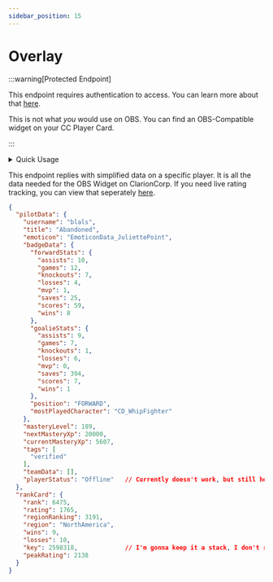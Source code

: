 ```yaml
---
sidebar_position: 15
---
```


# Overlay

:::warning[Protected Endpoint]

This endpoint requires authentication to access. You can learn more about that [here](/docs/FAQ/authentication).

This is not what *you* would use on OBS. You can find an OBS-Compatible widget on your CC Player Card.

:::


<details>
  <summary>Quick Usage</summary>
  
  <Tabs>
    <TabItem value="url" label="URL">
      <pre><code>
      {`GET ${constants.siteUrl}/v2/overlay/<USERNAME>`}
      </code></pre>
    </TabItem>

    <TabItem value="params" label="Parameters">
      - `region`: [Region](/docs/clarion-api/internal-types/regions.md)
    </TabItem>
  </Tabs>
  
</details>

This endpoint replies with simplified data on a specific player. It is all the data needed for the OBS Widget on ClarionCorp.
If you need live rating tracking, you can view that seperately [here](/docs/clarion-api/v2/tracking).

```JSON
{
  "pilotData": {
    "username": "blals",
    "title": "Abandoned",
    "emoticon": "EmoticonData_JuliettePoint",
    "badgeData": {
      "forwardStats": {
        "assists": 10,
        "games": 12,
        "knockouts": 7,
        "losses": 4,
        "mvp": 1,
        "saves": 25,
        "scores": 59,
        "wins": 8
      },
      "goalieStats": {
        "assists": 9,
        "games": 7,
        "knockouts": 1,
        "losses": 6,
        "mvp": 0,
        "saves": 394,
        "scores": 7,
        "wins": 1
      },
      "position": "FORWARD",
      "mostPlayedCharacter": "CD_WhipFighter"
    },
    "masteryLevel": 189,
    "nextMasteryXp": 20000,
    "currentMasteryXp": 5607,
    "tags": [
      "verified"
    ],
    "teamData": [],
    "playerStatus": "Offline"   // Currently doesn't work, but still here in case it gets re-added someday.
  },
  "rankCard": {
    "rank": 6475,
    "rating": 1765,
    "regionRanking": 3191,
    "region": "NorthAmerica",
    "wins": 9,
    "losses": 10,
    "key": 2598318,             // I'm gonna keep it a stack, I don't remember what this does lol.
    "peakRating": 2138
  }
}
```